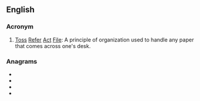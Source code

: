 ==English==

===Acronym===
{{rfc-header|Acronym}}
{{head|en|acronym}}

# [[toss|Toss]] [[refer|Refer]] [[act|Act]] [[file|File]]: A principle of organization used to handle any paper that comes across one's desk.

===Anagrams===
* {{l|en|fart}}
* {{l|en|frat}}
* {{l|en|raft}}
* {{l|en|RTFA}}